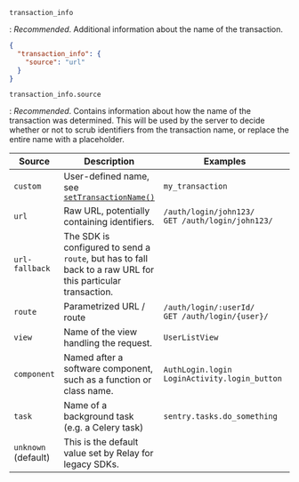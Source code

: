 `transaction_info`

: _Recommended_. Additional information about the name of the transaction.

```json
{
  "transaction_info": {
    "source": "url"
  }
}
```

`transaction_info.source`

: _Recommended_. Contains information about how the name of the transaction was determined.
This will be used by the server to decide whether or not to scrub identifiers
from the transaction name, or replace the entire name with a placeholder.

| Source              | Description                                                                                                                     | <div style="width:220px">Examples</div>                |
| ------------------- | ------------------------------------------------------------------------------------------------------------------------------- | ------------------------------------------------------ |
| `custom`            | User-defined name, see [`setTransactionName()`](https://docs.sentry.io/platforms/javascript/enriching-events/transaction-name/) | `my_transaction`                                       |
| `url`               | Raw URL, potentially containing identifiers.                                                                                    | `/auth/login/john123/`<br />`GET /auth/login/john123/` |
| `url-fallback`      | The SDK is configured to send a `route`, but has to fall back to a raw URL for this particular transaction.                     |
| `route`             | Parametrized URL / route                                                                                                        | `/auth/login/:userId/`<br />`GET /auth/login/{user}/`  |
| `view`              | Name of the view handling the request.                                                                                          | `UserListView`                                         |
| `component`         | Named after a software component, such as a function or class name.                                                             | `AuthLogin.login`<br /> `LoginActivity.login_button`   |
| `task`              | Name of a background task (e.g. a Celery task)                                                                                  | `sentry.tasks.do_something`                            |
| `unknown` (default) | This is the default value set by Relay for legacy SDKs.                                                                         |                                                        |
